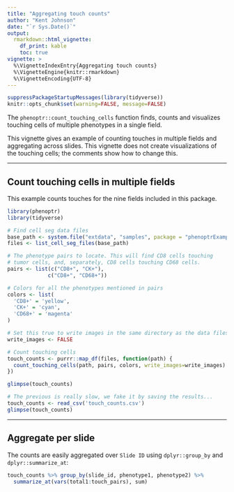 ```yaml
---
title: "Aggregating touch counts"
author: "Kent Johnson"
date: "`r Sys.Date()`"
output: 
  rmarkdown::html_vignette:
    df_print: kable
    toc: true
vignette: >
  %\VignetteIndexEntry{Aggregating touch counts}
  %\VignetteEngine{knitr::rmarkdown}
  %\VignetteEncoding{UTF-8}
---
```


```r
suppressPackageStartupMessages(library(tidyverse))
knitr::opts_chunk$set(warning=FALSE, message=FALSE)
```

The `phenoptr::count_touching_cells` function finds, counts and 
visualizes touching cells of multiple phenotypes in a single field.

This vignette gives an example of counting touches in multiple fields
and aggregating across slides. This vignette does not create visualizations
of the touching cells; the comments show how to change this.

----

## Count touching cells in multiple fields

This example counts touches for the nine fields included in this package.

```r
library(phenoptr)
library(tidyverse)

# Find cell seg data files
base_path <- system.file("extdata", "samples", package = "phenoptrExamples")
files <- list_cell_seg_files(base_path)

# The phenotype pairs to locate. This will find CD8 cells touching
# tumor cells, and, separately, CD8 cells touching CD68 cells.
pairs <- list(c("CD8+", "CK+"),
             c("CD8+", "CD68+"))

# Colors for all the phenotypes mentioned in pairs
colors <- list(
  'CD8+' = 'yellow',
  'CK+' = 'cyan',
  'CD68+' = 'magenta'
)

# Set this true to write images in the same directory as the data files
write_images <- FALSE

# Count touching cells
touch_counts <- purrr::map_df(files, function(path) {
  count_touching_cells(path, pairs, colors, write_images=write_images)
})

glimpse(touch_counts)
```

```r
# The previous is really slow, we fake it by saving the results...
touch_counts <- read_csv('touch_counts.csv')
glimpse(touch_counts)
```

----

## Aggregate per slide

The counts are easily aggregated over `Slide ID` using `dplyr::group_by` and 
`dplyr::summarize_at`:

```r
touch_counts %>% group_by(slide_id, phenotype1, phenotype2) %>% 
  summarize_at(vars(total1:touch_pairs), sum)
```


